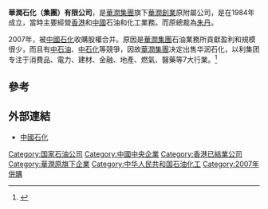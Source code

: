 '''華潤石化（集團）有限公司'''，是[[華潤集團|華潤集團]]旗下[[華潤創業|華潤創業]]原附屬公司，是在1984年成立，當時主要經營[[香港|香港]]和[[中國|中國]]石油和化工業務。而原總裁為[[朱丹|朱丹]]。

2007年，被[[中國石化|中國石化]]收購股權合并。原因是[[華潤集團|華潤集團]]石油業務所貢獻盈利和規模很少，而且有[[中石油|中石油]]、[[中石化|中石化]]等競爭，因故[[華潤集團|華潤集團]]决定出售华润石化，以利集团专注于消費品、電力、建材、金融、地產、燃氣、醫藥等7大行業。<ref>{{Cite web |url=http://finance.sina.com.cn/chanjing/b/20070421/00193524601.shtml |title=中石化40亿收购华润石化 新京报 2007年04月21日 |access-date=2011年9月30日 |archive-date=2019年8月23日 |archive-url=https://web.archive.org/web/20190823120623/http://finance.sina.com.cn/chanjing/b/20070421/00193524601.shtml |dead-url=no }}</ref>

==參考==
{{reflist}}

== 外部連結 ==
* [http://www.sinopec.com 中國石化] {{Wayback|url=http://www.sinopec.com/ |date=20191205125824 }}

[[Category:国家石油公司|Category:国家石油公司]]
[[Category:中國中央企業|Category:中國中央企業]]
[[Category:香港已結業公司|Category:香港已結業公司]]
[[Category:華潤原旗下企業|Category:華潤原旗下企業]]
[[Category:中华人民共和国石油化工|Category:中华人民共和国石油化工]]
[[Category:2007年併購|Category:2007年併購]]